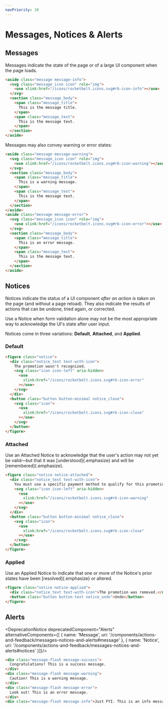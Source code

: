 ```yaml
---
navPriority: 30
---
```



# Messages, Notices & Alerts

## Messages
Messages indicate the state of the page or of a large UI component when the
page loads.
```html
<aside class="message message-info">
  <svg class="message_icon icon" role="img">
    <use xlink:href="/icons/rocketbelt.icons.svg#rb-icon-info"></use>
  </svg>
  <section class="message_body">
    <span class="message_title">
      This is the message title.
    </span>
    <span class="message_text">
      This is the message text.
    </span>
  </section>
</aside>
```

Messages may also convey warning or error states:
```html
<aside class="message message-warning">
  <svg class="message_icon icon" role="img">
    <use xlink:href="/icons/rocketbelt.icons.svg#rb-icon-warning"></use>
  </svg>
  <section class="message_body">
    <span class="message_title">
      This is a warning message.
    </span>
    <span class="message_text">
      This is the message text.
    </span>
  </section>
</aside>
<aside class="message message-error">
  <svg class="message_icon icon" role="img">
    <use xlink:href="/icons/rocketbelt.icons.svg#rb-icon-error"></use>
  </svg>
  <section class="message_body">
    <span class="message_title">
      This is an error message.
    </span>
    <span class="message_text">
      This is the message text.
    </span>
  </section>
</aside>
```

## Notices
Notices indicate the status of a UI component *after an action is taken* on
the page (and without a page reload). They also indicate the results of actions
that can be undone, tried again, or corrected.

Use a Notice when form validation alone may not be the most appropriate way to
acknowledge the UI's state after user input.

Notices come in three variations:
**Default**, **Attached**, and **Applied**.

### Default
```html
<figure class="notice">
  <div class="notice_text text-with-icon">
    The promotion wasn't recognized.
    <svg class="icon icon-left" aria-hidden>
      <use
        xlink:href="/icons/rocketbelt.icons.svg#rb-icon-error"
      ></use>
    </svg>
  </div>
  <button class="button button-minimal notice_close">
    <svg class="icon">
      <use
        xlink:href="/icons/rocketbelt.icons.svg#rb-icon-close"
      ></use>
    </svg>
  </button>
</figure>
```
### Attached
Use an Attached Notice to acknowledge that the user's action may not yet be
valid—but that it was [understood]{.emphasize} and will be [remembered]{.emphasize}.
```html
<figure class="notice notice-attached">
  <div class="notice_text text-with-icon">
    You must use a specific payment method to qualify for this promotion.
    <svg class="icon icon-left" aria-hidden>
      <use
        xlink:href="/icons/rocketbelt.icons.svg#rb-icon-warning"
      ></use>
    </svg>
  </div>
  <button class="button button-minimal notice_close">
    <svg class="icon">
      <use
        xlink:href="/icons/rocketbelt.icons.svg#rb-icon-close"
      ></use>
    </svg>
  </button>
</figure>
```

### Applied
Use an Applied Notice to indicate that one or more of the Notice's prior states
have been [resolved]{.emphasize} or altered.
```html
<figure class="notice notice-applied">
  <div class="notice_text text-with-icon">The promotion was removed.</div>
  <button class="button button-text notice_undo">Undo</button>
</figure>
```

## Alerts
<DeprecationNotice deprecatedComponent="Alerts" alternativeComponents={[
  { name: 'Message', uri: '/components/actions-and-feedback/messages-notices-and-alerts#message' },
  { name: 'Notice', uri: '/components/actions-and-feedback/messages-notices-and-alerts#notices' }]}/>

```html
<div class="message-flash message-success">
  Congratulations! This is a success message.
</div>
<div class="message-flash message-warning">
  Caution! This is a warning message.
</div>
<div class="message-flash message-error">
  Look out! This is an error message.
</div>
<div class="message-flash message-info">Just FYI. This is an info message.</div>
```
